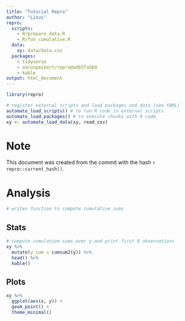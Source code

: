 ```yaml
---
title: "Tutorial Repro"
author: "Linus"
repro:
  scripts:
    - R/prepare_data.R
    - R/fun_cumulative.R
  data:
    xy: data/data.csv
  packages:
    - tidyverse
    - aaronpeikert/repro@adb5fa569
    - kable
output: html_document
---
```


```r

library(repro) 

# register external scripts and load packages and data (see YAML) 
automate_load_scripts() # to run R code in external scripts
automate_load_packages() # to execute chunks with R code
xy <- automate_load_data(xy, read_csv) 
```

# Note

This document was created from the commit with the hash ``r repro::current_hash()``.

# Analysis

```r
# writes function to compute cumulative sums
```

## Stats

```r
# compute cumulative sums over y and print first 6 observations
xy %>% 
  mutate(y_cum = cumsum2(y)) %>% 
  head() %>% 
  kable()
```

## Plots

```r
xy %>% 
  ggplot(aes(x, y)) + 
  geom_point() + 
  theme_minimal()
```
